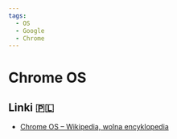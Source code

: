 ```yaml
---
tags:
  - OS
  - Google
  - Chrome
---
```


# Chrome OS

## Linki 🇵🇱

- [Chrome OS – Wikipedia, wolna encyklopedia](https://pl.wikipedia.org/wiki/Chrome_OS)
